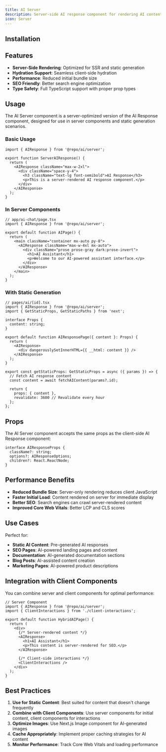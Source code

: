 ```yaml
---
title: AI Server
description: Server-side AI response component for rendering AI content on the server with proper hydration support.
icon: Server
---
```


<Preview path="ai-server" />

## Installation

<Installer packageName="ai-server" />

## Features

- **Server-Side Rendering**: Optimized for SSR and static generation
- **Hydration Support**: Seamless client-side hydration
- **Performance**: Reduced initial bundle size
- **SEO Friendly**: Better search engine optimization
- **Type Safety**: Full TypeScript support with proper prop types

## Usage

The AI Server component is a server-optimized version of the AI Response component, designed for use in server components and static generation scenarios.

### Basic Usage

```tsx
import { AIResponse } from '@repo/ai/server';

export function ServerAIResponse() {
  return (
    <AIResponse className="max-w-2xl">
      <div className="space-y-4">
        <h3 className="text-lg font-semibold">AI Response</h3>
        <p>This is a server-rendered AI response component.</p>
      </div>
    </AIResponse>
  );
}
```

### In Server Components

```tsx
// app/ai-chat/page.tsx
import { AIResponse } from '@repo/ai/server';

export default function AIPage() {
  return (
    <main className="container mx-auto py-8">
      <AIResponse className="max-w-4xl mx-auto">
        <div className="prose prose-gray dark:prose-invert">
          <h1>AI Assistant</h1>
          <p>Welcome to our AI-powered assistant interface.</p>
        </div>
      </AIResponse>
    </main>
  );
}
```

### With Static Generation

```tsx
// pages/ai/[id].tsx
import { AIResponse } from '@repo/ai/server';
import { GetStaticProps, GetStaticPaths } from 'next';

interface Props {
  content: string;
}

export default function AIResponsePage({ content }: Props) {
  return (
    <AIResponse>
      <div dangerouslySetInnerHTML={{ __html: content }} />
    </AIResponse>
  );
}

export const getStaticProps: GetStaticProps = async ({ params }) => {
  // Fetch AI response content
  const content = await fetchAIContent(params?.id);
  
  return {
    props: { content },
    revalidate: 3600 // Revalidate every hour
  };
};
```

## Props

The AI Server component accepts the same props as the client-side AI Response component:

```tsx
interface AIResponseProps {
  className?: string;
  options?: AIResponseOptions;
  children?: React.ReactNode;
}
```

## Performance Benefits

- **Reduced Bundle Size**: Server-only rendering reduces client JavaScript
- **Faster Initial Load**: Content rendered on server for immediate display
- **Better SEO**: Search engines can crawl server-rendered content
- **Improved Core Web Vitals**: Better LCP and CLS scores

## Use Cases

Perfect for:

- **Static AI Content**: Pre-generated AI responses
- **SEO Pages**: AI-powered landing pages and content
- **Documentation**: AI-generated documentation sections
- **Blog Posts**: AI-assisted content creation
- **Marketing Pages**: AI-powered product descriptions

## Integration with Client Components

You can combine server and client components for optimal performance:

```tsx
// Server Component
import { AIResponse } from '@repo/ai/server';
import { ClientInteractions } from './client-interactions';

export default function HybridAIPage() {
  return (
    <div>
      {/* Server-rendered content */}
      <AIResponse>
        <h1>AI Assistant</h1>
        <p>This content is server-rendered for SEO.</p>
      </AIResponse>
      
      {/* Client-side interactions */}
      <ClientInteractions />
    </div>
  );
}
```

## Best Practices

1. **Use for Static Content**: Best suited for content that doesn't change frequently
2. **Combine with Client Components**: Use server components for initial content, client components for interactions
3. **Optimize Images**: Use Next.js Image component for AI-generated images
4. **Cache Appropriately**: Implement proper caching strategies for AI content
5. **Monitor Performance**: Track Core Web Vitals and loading performance
